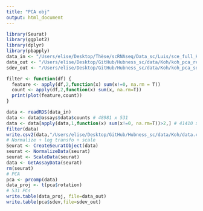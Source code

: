 ```yaml
---
title: "PCA obj"
output: html_document
---
```


```r
library(Seurat)
library(ggplot2)
library(dplyr)
library(pbapply)
data_in <- "/Users/elise/Desktop/Thèse/scRNAseq/Data_sc/Luis/sce_full_Koh.rds"
data_out <- "/Users/elise/Desktop/GitHub/Hubness_sc/data/Koh/koh_pca_readyforhubness.txt"
sdev_out <- "/Users/elise/Desktop/GitHub/Hubness_sc/data/Koh/koh_pca_sdev.txt"
```

```r
filter <- function(df) {
  feature <- apply(df,2,function(x) sum(x!=0, na.rm = T))
  count <- apply(df,2,function(x) sum(x, na.rm=T))
  print(plot(feature,count))
}
```

```r
data <- readRDS(data_in)
data <- data@assays$data$counts # 48981 x 531
data <- data[apply(data,1,function(x) sum(x!=0, na.rm=T))>2,] # 41410 x 531
filter(data)
write.csv2(data,"/Users/elise/Desktop/GitHub/Hubness_sc/data/Koh/data.csv")
# Normalize + log transfo + scale
Seurat <- CreateSeuratObject(data)
seurat <- NormalizeData(seurat)
seurat <- ScaleData(seurat)
data <- GetAssayData(seurat)
rm(seurat)
# PCA
pca <- prcomp(data)
data_proj <- t(pca$rotation)
# 531 PCs
write.table(data_proj, file=data_out)
write.table(pca$sdev,file=sdev_out)
```
